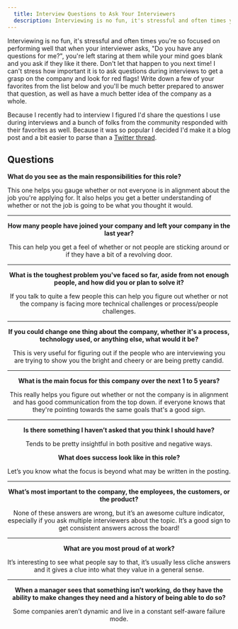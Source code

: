 ```yaml
---
  title: Interview Questions to Ask Your Interviewers
  description: Interviewing is no fun, it's stressful and often times you're so focused on performing well that when your interviewer asks, \"Do you have any questions for me?\", you're left staring at them while your mind goes blank and you ask if they like it there.
---
```


Interviewing is no fun, it's stressful and often times you're so focused on performing well that when your interviewer asks, "Do you have any questions for me?", you're left staring at them while your mind goes blank and you ask if they like it there. Don't let that happen to you next time! I can't stress how important it is to ask questions during interviews to get a grasp on the company and look for red flags! Write down a few of your favorites from the list below and you'll be much better prepared to answer that question, as well as have a much better idea of the company as a whole.

Because I recently had to interview I figured I'd share the questions I use during interviews and a bunch of folks from the community responded with their favorites as well. Because it was so popular I decided I'd make it a blog post and a bit easier to parse than a [Twitter thread](https://twitter.com/kurtkemple/status/1233753578210242560).

## Questions

**What do you see as the main responsibilities for this role?**

This one helps you gauge whether or not everyone is in alignment about the job you're applying for. It also helps you get a better understanding of whether or not the job is going to be what you thought it would.

<Tweet align="center" tweetLink="kurtkemple/status/1233753578898100226" />

---

**How many people have joined your company and left your company in the last year?**

This can help you get a feel of whether or not people are sticking around or if they have a bit of a revolving door.

<Tweet align="center" tweetLink="kurtkemple/status/1233753579665707008" />

---

**What is the toughest problem you've faced so far, aside from not enough people, and how did you or plan to solve it?**

If you talk to quite a few people this can help you figure out whether or not the company is facing more technical challenges or process/people challenges.

<Tweet align="center" tweetLink="kurtkemple/status/1233753580575825920" />

---

**If you could change one thing about the company, whether it's a process, technology used, or anything else, what would it be?**

This is very useful for figuring out if the people who are interviewing you are trying to show you the bright and cheery or are being pretty candid.

<Tweet align="center" tweetLink="kurtkemple/status/1233753581309788161" />

---

**What is the main focus for this company over the next 1 to 5 years?**

This really helps you figure out whether or not the company is in alignment and has good communication from the top down. if everyone knows that they're pointing towards the same goals that's a good sign.

<Tweet align="center" tweetLink="kurtkemple/status/1233753582069002241" />

---

**Is there something I haven’t asked that you think I should have?**

Tends to be pretty insightful in both positive and negative ways.

**What does success look like in this role?**

Let’s you know what the focus is beyond what may be written in the posting.

<Tweet align="center" tweetLink="laurieontech/status/1233768405179805697" />

---

**What’s most important to the company, the employees, the customers, or the product?**

None of these answers are wrong, but it’s an awesome culture indicator, especially if you ask multiple interviewers about the topic. It’s a good sign to get consistent answers across the board!

<Tweet align="center" tweetLink="cassidoo/status/1233756716732440577" />

---

**What are you most proud of at work?**

It’s interesting to see what people say to that, it’s usually less cliche answers and it gives a clue into what they value in a general sense.

<Tweet align="center" tweetLink="maddysaurus/status/1233982614782042112" />

---

**When a manager sees that something isn’t working, do they have the ability to make changes they need and a history of being able to do so?**

Some companies aren’t dynamic and live in a constant self-aware failure mode.

<Tweet align="center" tweetLink="heapwolf/status/1234004787924021248" />
